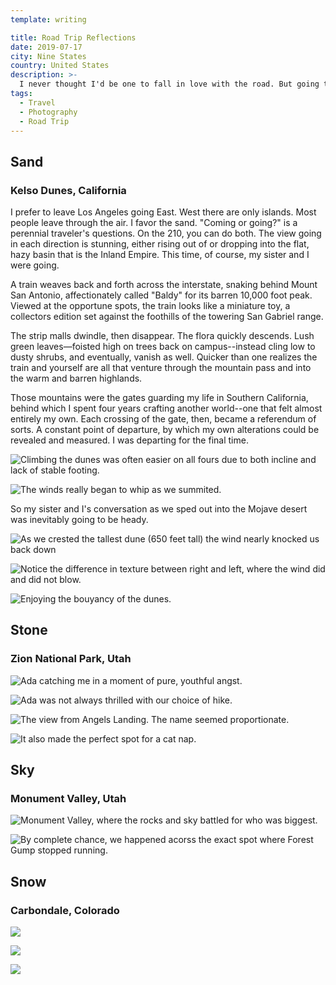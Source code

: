 ```yaml
---
template: writing

title: Road Trip Reflections
date: 2019-07-17
city: Nine States
country: United States
description: >-
  I never thought I'd be one to fall in love with the road. But going to college in Los Angeles provided me the perfect excuse to criss-cross the country many times over the past four years. This May, leaving the morning after graduation, I was able to do the route one final time.
tags:
  - Travel
  - Photography
  - Road Trip
---
```


## **Sand**

### Kelso Dunes, California

I prefer to leave Los Angeles going East. West there are only islands. Most people leave through the air. I favor the sand. "Coming or going?" is a perennial traveler's questions. On the 210, you can do both. The view going in each direction is stunning, either rising out of or dropping into the flat, hazy basin that is the Inland Empire. This time, of course, my sister and I were going.

A train weaves back and forth across the interstate, snaking behind Mount San Antonio, affectionately called "Baldy" for its barren 10,000 foot peak. Viewed at the opportune spots, the train looks like a miniature toy, a collectors edition set against the foothills of the towering San Gabriel range.

The strip malls dwindle, then disappear. The flora quickly descends. Lush green leaves—foisted high on trees back on campus--instead cling low to dusty shrubs, and eventually, vanish as well. Quicker than one realizes the train and yourself are all that venture through the mountain pass and into the warm and barren highlands.

Those mountains were the gates guarding my life in Southern California, behind which I spent four years crafting another world--one that felt almost entirely my own. Each crossing of the gate, then, became a referendum of sorts. A constant point of departure, by which my own alterations could be revealed and measured. I was departing for the final time.

![Climbing the dunes was often easier on all fours due to both incline and lack of stable footing.](../images/63729F09-701D-4D70-9F03-42F0D1903FFC-32375-00000E547E016211.jpg)

![The winds really began to whip as we summited.](../images/DSCF1526.jpg)

So my sister and I's conversation as we sped out into the Mojave desert was inevitably going to be heady.

![As we crested the tallest dune (650 feet tall) the wind nearly knocked us back down](../images/02CAADAB-E851-46E5-B4E5-6BAD201C7E93-32375-00000E548C02724B.jpg)

![Notice the difference in texture between right and left, where the wind did and did not blow.](../images/47DD5C52-5A63-4BF8-95F9-660CEE662BE6-32375-00000E54856B03EF.jpg)

![Enjoying the bouyancy of the dunes.](../images/DSCF1492.jpg)

## **Stone**

### Zion National Park, Utah

![Ada catching me in a moment of pure, youthful angst.](../images/61D847E8-10F3-4017-96B2-F1F262EF6337-32375-00000E54A701B0F7.jpg)

![Ada was not always thrilled with our choice of hike.](../images/DSCF1710.jpg)

![The view from Angels Landing. The name seemed proportionate.](../images/DSCF1729.jpg)

![It also made the perfect spot for a cat nap.](../images/DSCF1754.jpg)

## **Sky**

### Monument Valley, Utah

![Monument Valley, where the rocks and sky battled for who was biggest.](../images/694EAFCE-FC7B-4421-B57F-EE8635CD9497-34833-00000F77A9F05C71.jpg)

![By complete chance, we happened acorss the exact spot where Forest Gump stopped running.](../images/97D7451B-DE41-4ACF-87BB-78F9163F1193-34833-00000F77B4D7727E.jpg)

## **Snow**

### Carbondale, Colorado

![](../images/F8644367-59EC-4031-BD97-41E50E12CD80-37784-0000107C1961D5E3.jpg)

![](../images/24BA6FD9-4E58-4626-97E1-8B68B4F4291F-37784-0000107C2C1BA850.jpg)

![](../images/A54582EF-F536-4AE1-A8BD-D7CAB715284B-37784-0000107C16F73F06.jpg)
